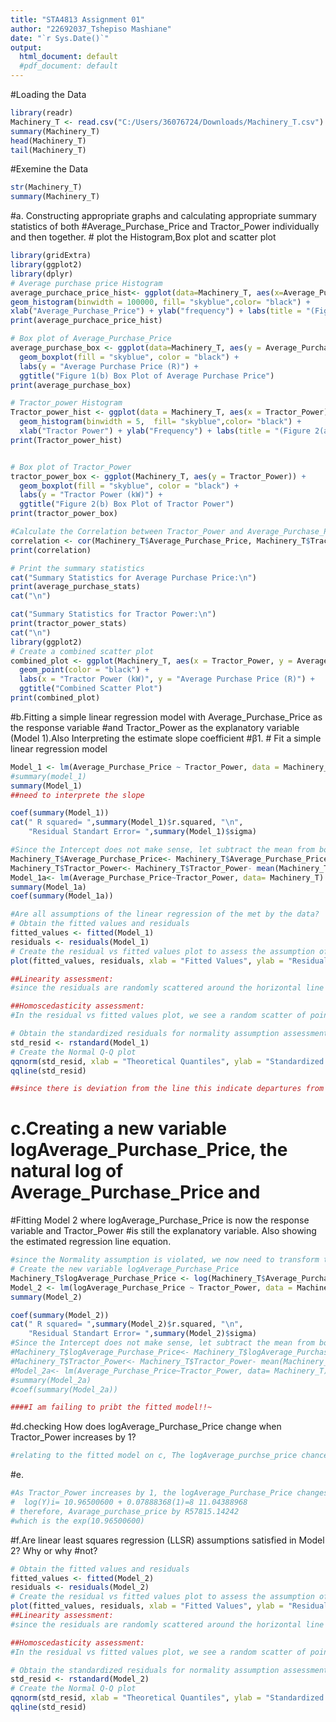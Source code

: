 ---
title: "STA4813 Assignment 01"
author: "22692037_Tshepiso Mashiane"
date: "`r Sys.Date()`"
output:
  html_document: default
  #pdf_document: default
---

#Loading the Data
```{r}
library(readr)
Machinery_T <- read.csv("C:/Users/36076724/Downloads/Machinery_T.csv")
summary(Machinery_T)
head(Machinery_T)
tail(Machinery_T)
```

#Exemine the Data
```{r}
str(Machinery_T)
summary(Machinery_T)
```
#a. Constructing appropriate graphs and calculating appropriate summary statistics of both
#Average_Purchase_Price and Tractor_Power individually and then together. 
# plot the Histogram,Box plot and scatter plot
```{r}
library(gridExtra)
library(ggplot2)
library(dplyr)
# Average purchase price Histogram
average_purchace_price_hist<- ggplot(data=Machinery_T, aes(x=Average_Purchase_Price)) +
geom_histogram(binwidth = 100000, fill= "skyblue",color= "black") +
xlab("Average_Purchase_Price") + ylab("frequency") + labs(title = "(Figure 1(a) Histogram of Average_Purchase_Price )")
print(average_purchace_price_hist)

# Box plot of Average_Purchase_Price
average_purchase_box <- ggplot(data=Machinery_T, aes(y = Average_Purchase_Price)) +
  geom_boxplot(fill = "skyblue", color = "black") +
  labs(y = "Average Purchase Price (R)") +
  ggtitle("Figure 1(b) Box Plot of Average Purchase Price")
print(average_purchase_box)

# Tractor_power Histogram
Tractor_power_hist <- ggplot(data = Machinery_T, aes(x = Tractor_Power)) +
  geom_histogram(binwidth = 5,  fill= "skyblue",color= "black") +
  xlab("Tractor Power") + ylab("Frequency") + labs(title = "(Figure 2(a) Histogram Tractor Power)")
print(Tractor_power_hist)


# Box plot of Tractor_Power
tractor_power_box <- ggplot(Machinery_T, aes(y = Tractor_Power)) +
  geom_boxplot(fill = "skyblue", color = "black") +
  labs(y = "Tractor Power (kW)") +
  ggtitle("Figure 2(b) Box Plot of Tractor Power")
print(tractor_power_box)

#Calculate the Correlation between Tractor_Power and Average_Purchase_Price
correlation <- cor(Machinery_T$Average_Purchase_Price, Machinery_T$Tractor_Power)
print(correlation)

# Print the summary statistics
cat("Summary Statistics for Average Purchase Price:\n")
print(average_purchase_stats)
cat("\n")

cat("Summary Statistics for Tractor Power:\n")
print(tractor_power_stats)
cat("\n")
library(ggplot2)
# Create a combined scatter plot
combined_plot <- ggplot(Machinery_T, aes(x = Tractor_Power, y = Average_Purchase_Price)) +
  geom_point(color = "black") +
  labs(x = "Tractor Power (kW)", y = "Average Purchase Price (R)") +
  ggtitle("Combined Scatter Plot")
print(combined_plot)
```
#b.Fitting a simple linear regression model with Average_Purchase_Price as the response variable
#and Tractor_Power as the explanatory variable (Model 1).Also Interpreting the estimate slope coefficient
#β1.
# Fit a simple linear regression model
```{r}
Model_1 <- lm(Average_Purchase_Price ~ Tractor_Power, data = Machinery_T)
#summary(model_1)
summary(Model_1)
##need to interprete the slope

coef(summary(Model_1))
cat(" R squared= ",summary(Model_1)$r.squared, "\n",
    "Residual Standart Error= ",summary(Model_1)$sigma)

#Since the Intercept does not make sense, let subtract the mean from both the response variable and the independent variable
Machinery_T$Average_Purchase_Price<- Machinery_T$Average_Purchase_Price - mean(Machinery_T$Average_Purchase_Price)
Machinery_T$Tractor_Power<- Machinery_T$Tractor_Power- mean(Machinery_T$Tractor_Power)
Model_1a<- lm(Average_Purchase_Price~Tractor_Power, data= Machinery_T)
summary(Model_1a)
coef(summary(Model_1a))

#Are all assumptions of the linear regression of the met by the data?
# Obtain the fitted values and residuals
fitted_values <- fitted(Model_1)
residuals <- residuals(Model_1)
# Create the residual vs fitted values plot to assess the assumption of the constant varience of the residual
plot(fitted_values, residuals, xlab = "Fitted Values", ylab = "Residuals", main = "Residual vs Fitted Values Plot")

##Linearity assessment:
#since the residuals are randomly scattered around the horizontal line at zero, it suggests that the linear regression mode_1 captures the linear relationship between the predictors and the response variable reasonably well. This indicates that the assumption of linearity is met.

##Homoscedasticity assessment:
#In the residual vs fitted values plot, we see a random scatter of points with approximately equal spread above and below zero. This indicates that the variance of the residuals is consistent across the range of fitted values/ predictor variables.

# Obtain the standardized residuals for normality assumption assessment
std_resid <- rstandard(Model_1)
# Create the Normal Q-Q plot
qqnorm(std_resid, xlab = "Theoretical Quantiles", ylab = "Standardized Residuals", main = "Normal Q-Q Plot")
qqline(std_resid)  

##since there is deviation from the line this indicate departures from normality, such as skewness or heavy tails.

```


# c.Creating a new variable logAverage_Purchase_Price, the natural log of Average_Purchase_Price and
#Fitting Model 2 where logAverage_Purchase_Price is now the response variable and Tractor_Power
#is still the explanatory variable. Also showing the estimated regression line equation.
```{r}
#since the Normality assumption is violated, we now need to transform the data.
# Create the new variable logAverage_Purchase_Price
Machinery_T$logAverage_Purchase_Price <- log(Machinery_T$Average_Purchase_Price)
Model_2 <- lm(logAverage_Purchase_Price ~ Tractor_Power, data = Machinery_T)
summary(Model_2)

coef(summary(Model_2))
cat(" R squared= ",summary(Model_2)$r.squared, "\n",
    "Residual Standart Error= ",summary(Model_2)$sigma)
#Since the Intercept does not make sense, let subtract the mean from both the response variable and the independent variable
#Machinery_T$logAverage_Purchase_Price<- Machinery_T$logAverage_Purchase_Price - mean(Machinery_T$logAverage_Purchase_Price)
#Machinery_T$Tractor_Power<- Machinery_T$Tractor_Power- mean(Machinery_T$Tractor_Power)
#Model_2a<- lm(Average_Purchase_Price~Tractor_Power, data= Machinery_T)
#summary(Model_2a)
#coef(summary(Model_2a))

####I am failing to pribt the fitted model!!~

```
#d.checking How does logAverage_Purchase_Price change when Tractor_Power increases by 1?
```{r}
#relating to the fitted model on c, The logAverage_purchse_price chances by R0.07888 when tractor power increase by 1

```

#e.
```{r}
#As Tractor_Power increases by 1, the logAverage_Purchase_Price changes by
#  log(Y)i= 10.96500600 + 0.07888368(1)=8 11.04388968
# therefore, Avarage_purchase_price by R57815.14242
#which is the exp(10.96500600)
```
#f.Are linear least squares regression (LLSR) assumptions satisfied in Model 2? Why or why
#not?
```{r}
# Obtain the fitted values and residuals
fitted_values <- fitted(Model_2)
residuals <- residuals(Model_2)
# Create the residual vs fitted values plot to assess the assumption of the constant varience of the residual
plot(fitted_values, residuals, xlab = "Fitted Values", ylab = "Residuals", main = "Residual vs Fitted Values Plot")
##Linearity assessment:
#since the residuals are randomly scattered around the horizontal line at zero, it suggests that the linear regression mode_1 captures the linear relationship between the predictors and the response variable reasonably well. This indicates that the assumption of linearity is met.

##Homoscedasticity assessment:
#In the residual vs fitted values plot, we see a random scatter of points with approximately equal spread above and below zero. This indicates that the variance of the residuals is consistent across the range of fitted values/ predictor variables.

# Obtain the standardized residuals for normality assumption assessment
std_resid <- rstandard(Model_2)
# Create the Normal Q-Q plot
qqnorm(std_resid, xlab = "Theoretical Quantiles", ylab = "Standardized Residuals", main = "Normal Q-Q Plot")
qqline(std_resid)  

```

